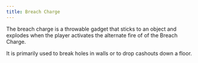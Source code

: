 ```yaml
---
title: Breach Charge
---
```


The breach charge is a throwable gadget that sticks to an object and explodes when the
player activates the alternate fire of of the Breach Charge.

It is primarily used to break holes in walls or to drop cashouts down a floor.
